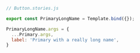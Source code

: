 ```js
// Button.stories.js

export const PrimaryLongName = Template.bind({});

PrimaryLongName.args = {
  ...Primary.args,
  label: 'Primary with a really long name',
}
```